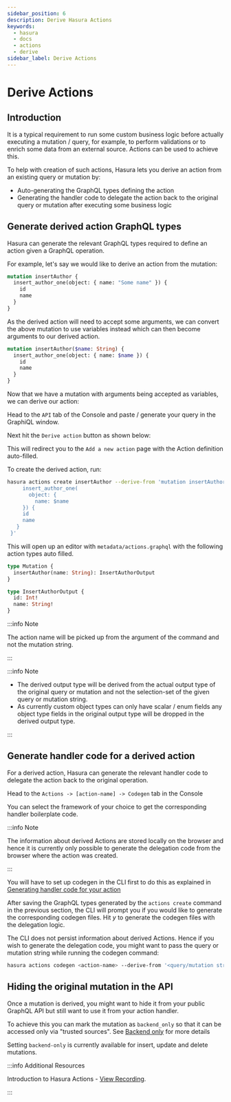 ```yaml
---
sidebar_position: 6
description: Derive Hasura Actions
keywords:
  - hasura
  - docs
  - actions
  - derive
sidebar_label: Derive Actions
---
```



# Derive Actions

## Introduction

It is a typical requirement to run some custom business logic before actually executing a mutation / query, for example,
to perform validations or to enrich some data from an external source. Actions can be used to achieve this.

To help with creation of such actions, Hasura lets you derive an action from an existing query or mutation by:

- Auto-generating the GraphQL types defining the action
- Generating the handler code to delegate the action back to the original query or mutation after executing some
  business logic

## Generate derived action GraphQL types

Hasura can generate the relevant GraphQL types required to define an action given a GraphQL operation.

For example, let's say we would like to derive an action from the mutation:

```graphql
mutation insertAuthor {
  insert_author_one(object: { name: "Some name" }) {
    id
    name
  }
}
```

As the derived action will need to accept some arguments, we can convert the above mutation to use variables instead
which can then become arguments to our derived action.

```graphql
mutation insertAuthor($name: String) {
  insert_author_one(object: { name: $name }) {
    id
    name
  }
}
```

Now that we have a mutation with arguments being accepted as variables, we can derive our action:

<Tabs groupId="user-preference" className="api-tabs">
<TabItem value="console" label="Console">

Head to the `API` tab of the Console and paste / generate your query in the GraphiQL window.

Next hit the `Derive action` button as shown below:

<Thumbnail src="/img/actions/actions-derive-button.png" alt="Console derive action button" />

This will redirect you to the `Add a new action` page with the Action definition auto-filled.

<Thumbnail src="/img/actions/actions-derive-types.png" alt="Console derived action types" />

</TabItem>
<TabItem value="cli" label="CLI">

To create the derived action, run:

```bash
hasura actions create insertAuthor --derive-from 'mutation insertAuthor($name: String) {
     insert_author_one(
       object: {
         name: $name
     }) {
     id
     name
   }
 }'
```

This will open up an editor with `metadata/actions.graphql` with the following action types auto filled.

```graphql
type Mutation {
  insertAuthor(name: String): InsertAuthorOutput
}

type InsertAuthorOutput {
  id: Int!
  name: String!
}
```

:::info Note

The action name will be picked up from the argument of the command and not the mutation string.

:::

</TabItem>

</Tabs>

:::info Note

- The derived output type will be derived from the actual output type of the original query or mutation and not the
  selection-set of the given query or mutation string.
- As currently custom object types can only have scalar / enum fields any object type fields in the original output type
  will be dropped in the derived output type.

:::

## Generate handler code for a derived action

For a derived action, Hasura can generate the relevant handler code to delegate the action back to the original
operation.

<Tabs groupId="user-preference" className="api-tabs">
<TabItem value="console" label="Console">

Head to the `Actions -> [action-name] -> Codegen` tab in the Console

You can select the framework of your choice to get the corresponding handler boilerplate code.

<Thumbnail src="/img/actions/actions-derive-codegen.png" alt="Console derived action codegen" />

:::info Note

The information about derived Actions are stored locally on the browser and hence it is currently only possible to
generate the delegation code from the browser where the action was created.

:::

</TabItem>
<TabItem value="cli" label="CLI">

You will have to set up codegen in the CLI first to do this as explained in
[Generating handler code for your action](/actions/codegen/index.mdx#actions-codegen-execute)

After saving the GraphQL types generated by the `actions create` command in the previous section, the CLI will prompt you
if you would like to generate the corresponding codegen files. Hit <em>y</em> to generate the codegen files with the
delegation logic.

The CLI does not persist information about derived Actions. Hence if you wish to generate the delegation code, you might
want to pass the query or mutation string while running the codegen command:

```bash
hasura actions codegen <action-name> --derive-from '<query/mutation string>'
```

</TabItem>
</Tabs>

## Hiding the original mutation in the API

Once a mutation is derived, you might want to hide it from your public GraphQL API but still want to use it from your
action handler.

To achieve this you can mark the mutation as `backend_only` so that it can be accessed only via "trusted sources". See
[Backend only](/auth/authorization/permissions/backend-only.mdx) for more details

Setting `backend-only` is currently available for insert, update and delete mutations.

:::info Additional Resources

Introduction to Hasura Actions -
[View Recording](https://hasura.io/events/webinar/hasura-actions/?pg=docs&plcmt=body&cta=view-recording&tech=).

:::
